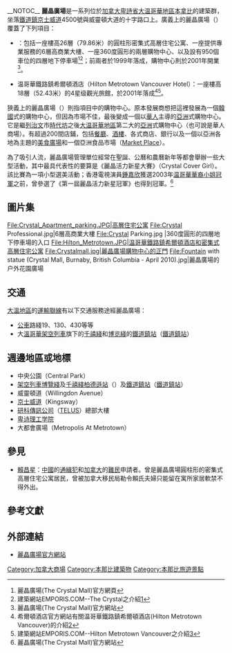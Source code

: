 __NOTOC__
{{infobox shopping mall |
  | image = The Crystal.JPG
  | image_width = 250
  | caption = 麗晶廣場建築群
  | shopping_mall_name = 麗晶廣場
  | location = [[加拿大|加拿大]] [[卑詩省|卑詩省]]<br>[[大溫哥華地區|大溫哥華地區]] [[本那比|本那比]]
  | opening_date = 2001年
  | manager = 
  | owner = 
  | number_of_stores = ~200
  | number_of_anchors = 
  | floors = 2
}}
'''麗晶廣場'''是一系列位於[[加拿大|加拿大]][[卑詩省|卑詩省]][[大温哥華地區|大温哥華地區]][[本拿比|本拿比]]的建築群，坐落[[鐵道鎮|鐵道鎮]][[京士威道|京士威道]]4500號與威靈頓大道的十字路口上。廣義上的麗晶廣場（{{lang|en|Crystal Square}}）覆蓋了下列項目：

*{{lang|en|The Crystal}}：包括一座樓高26層（79.86米）的圓柱形密集式高層住宅公寓、一座提供專業服務的6層高商業大樓、一座360度圓形的兩層購物中心、以及設有950個車位的四層地下停車場<ref>麗晶廣場(The Crystal Mall)官方網頁{{cite web |url=http://www.thecrystalmall.ca/en/gettinghere.htm |title=存档副本 |accessdate=2009-04-13 |deadurl=yes |archiveurl=https://web.archive.org/web/20090407081759/http://www.thecrystalmall.ca/en/gettinghere.htm |archivedate=2009-04-07 }}</ref><ref>建築網站EMPORIS.COM--The Crystal之介紹[http://www.emporis.com/application/?nav=building&lng=3&id=streetcrystal-burnaby-canada]</ref>；前兩者於1999年落成，購物中心則於2001年開業<ref>麗晶廣場(The Crystal Mall)官方網站{{cite web |url=http://www.thecrystalmall.ca/en/aboutus.htm |title=存档副本 |accessdate=2012-12-29 |deadurl=yes |archiveurl=https://web.archive.org/web/20130103035456/http://www.thecrystalmall.ca/en/aboutus.htm |archivedate=2013-01-03 }}</ref>。
*温哥華鐵路鎮希爾頓酒店（Hilton Metrotown Vancouver Hotel）：一座樓高18層（52.43米）的4星级觀光旅館，於2001年落成<ref>希爾頓酒店官方網站有關温哥華鐵路鎮希爾頓酒店(Hilton Metrotown Vancouver)的介紹[http://www1.hilton.com/en_US/hi/hotel/YVRVMHF-Hilton-Vancouver-Metrotown-British-Columbia/index.do;jsessionid=512146871D57002B3F130BA34D89E932.etc72?brand_id=HI&brand_directory=/en/hi/&xch=462394956,C2LRAIKYDS5FKCSGBJC3EWQ]</ref><ref>建築網站EMPORIS.COM--Hilton Metrotown Vancouver之介紹[http://www.emporis.com/application/?nav=building&lng=3&id=hiltonvancouvermetrotown-burnaby-canada]</ref>。

狹義上的麗晶廣場（{{lang|en|The Crystal Mall}}）則指項目中的購物中心。原本發展商想把這裡發展為一個[[韓國|韓國]]式的購物中心，但因為市場不佳，最後變成一個以[[華人|華人]]主導的[[亞洲|亞洲]]式購物中心。它是繼[[列治文|列治文]]市[[時代坊|時代坊]]之後[[大温哥華地區|大温哥華地區]]第二大的[[亞洲|亞洲]]式購物中心（也可說是華人商場）。有超過200間店鋪，包括[[餐廳|餐廳]]、[[酒樓|酒樓]]、各式商店、銀行以及一個以亞洲各地為主題的[[美食廣場|美食廣場]]和一個亞洲食品市場（[[市场_(消歧义)|Market Place]]）。

為了吸引人流，麗晶廣場管理單位經常在聖誕、公曆和農曆新年等都會舉辦一些大型活動，其中最具代表性的要算是《麗晶活力新星大賽》（Crystal Cover Girl）。該比賽為一項小型選美活動；香港電視演員[[鍾嘉欣|鍾嘉欣]]獲選2003年[[温哥華華裔小姐|温哥華華裔小姐]][[冠軍|冠軍]]之前，曾參選了《第一屆麗晶活力新星冠軍》也得到冠軍。<ref>麗晶廣場(The Crystal Mall)官方網站{{cite web |url=http://www.thecrystalmall.ca/ch/aboutus.htm |title=存档副本 |accessdate=2011-01-17 |deadurl=yes |archiveurl=https://web.archive.org/web/20110122092314/http://www.thecrystalmall.ca/ch/aboutus.htm |archivedate=2011-01-22 }}</ref>

==圖片集==
<gallery>
File:Crystal_Apartment_parking.JPG|高層住宅公寓 
File:Crystal Professional.jpg|6層高商業大樓
File:Crystal Parking.jpg |360度圓形的四層地下停車場的入口
File:Hilton_Metrotown.JPG|温哥華鐵路鎮希爾頓酒店和密集式高層住宅公寓 
File:Crystalmall.jpg|麗晶廣場購物中心的正門
File:Fountain with statue (Crystal Mall, Burnaby, British Columbia - April 2010).jpg|麗晶廣場的户外花園廣場 
</gallery>

==交通==
[[大溫地區|大溫地區]]的[[運輸聯線|運輸聯線]]有以下交通服務途經麗晶廣場：
*[[公共汽車|公車]]路綫19、130、430等等
*大[[溫哥華架空列車|溫哥華架空列車]]旗下的[[千禧綫|千禧綫]]和[[博览綫|博览綫]]的[[鐵道鎮站|鐵道鎮站]]（[[鐵道鎮站|鐵道鎮站]]）

==週邊地區或地標==
*中央公園（Central Park）
*[[溫哥華架空列車|架空列車]][[博覽綫|博覽綫]]及[[千禧綫|千禧綫]][[柏德遜站|柏德遜站]]（{{tsl|en|Patterson Station|Patterson Station}}）及[[鐵道鎮站|鐵道鎮站]]（[[鐵道鎮站|鐵道鎮站]]）
*威靈頓道（Willingdon Avenue）
*[[京士威道|京士威道]]（Kingsway）
*[[研科|研科傳訊公司]]（[[研科|TELUS]]）總部大樓
*[[卑诗理工学院|卑诗理工学院]]
*大都會廣場（Metropolis At Metrotown）

==參見==
*[[賴昌星|賴昌星]]：[[中國|中國]]的[[通緝犯|通緝犯]]和[[加拿大|加拿大]]的[[難民|難民]]申請者。曾是麗晶廣場圓柱形的密集式高層住宅公寓居民，曾被加拿大移民局勒令賴氏夫婦只能留在寓所家居軟禁不得外出。

==參考文獻==
{{Reflist}}

==外部連結==
*[https://web.archive.org/web/20110122092314/http://www.thecrystalmall.ca/ch/aboutus.htm 麗晶廣場官方網站]

[[Category:加拿大商場|Category:加拿大商場]]
[[Category:本那比建築物|Category:本那比建築物]]
[[Category:本那比旅遊景點|Category:本那比旅遊景點]]